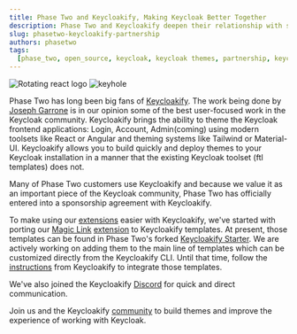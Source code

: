 ```yaml
---
title: Phase Two and Keycloakify, Making Keycloak Better Together
description: Phase Two and Keycloakify deepen their relationship with sponsorship and adding our extension templates.
slug: phasetwo-keycloakify-partnership
authors: phasetwo
tags:
  [phase_two, open_source, keycloak, keycloak themes, partnership, keycloakify]
---
```


<div id="illustrationId" style={{ position: "relative" }}>
  <img
    src="/blog/keycloakify/keycloakify-logo-hero-moving-DW_SYkPC.png"
    alt="Rotating react logo"
    style={{
      width: "200px",
      boxShadow: "none",
      animation: "rotate 20s linear infinite",
    }}
  ></img>
  <img
    src="/blog/keycloakify/keycloakify-logo-hero-still-NiNHhekl.png"
    alt="keyhole"
    style={{
      width: "200px",
      boxShadow: "none",
      position: "absolute",
      top: "0",
      left: "0",
    }}
  ></img>
</div>

Phase Two has long been big fans of [Keycloakify](https://www.keycloakify.dev/). The work being done by [Joseph Garrone](https://github.com/garronej) is in our opinion some of the best user-focused work in the Keycloak community. Keycloakify brings the ability to theme the Keycloak frontend applications: Login, Account, Admin(coming) using modern toolsets like React or Angular and theming systems like Tailwind or Material-UI. Keycloakify allows you to build quickly and deploy themes to your Keycloak installation in a manner that the existing Keycloak toolset (ftl templates) does not.

<!-- truncate -->

Many of Phase Two customers use Keycloakify and because we value it as an important piece of the Keycloak community, Phase Two has officially entered into a sponsorship agreement with Keycloakify.

To make using our [extensions](https://github.com/p2-inc#our-extensions-) easier with Keycloakify, we've started with porting our [Magic Link](https://phasetwo.io/blog/set-up-magic-links/) [extension](https://github.com/p2-inc/keycloak-magic-link) to Keycloakify templates. At present, those templates can be found in Phase Two's forked [Keycloakify Starter](https://github.com/p2-inc/keycloakify-starter/tree/p2/magic-link-extension-templates/src/login/pages). We are actively working on adding them to the main line of templates which can be customized directly from the Keycloakify CLI. Until that time, follow the [instructions](https://docs.keycloakify.dev/styling-custom-extension-page) from Keycloakify to integrate those templates.

We've also joined the Keycloakify [Discord](https://discord.gg/mJdYJSdcm4) for quick and direct communication.

Join us and the Keycloakify [community](https://discord.gg/mJdYJSdcm4) to build themes and improve the experience of working with Keycloak.
